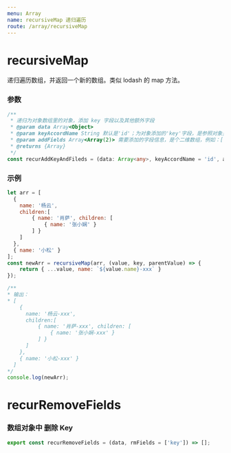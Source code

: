 ```yaml
---
menu: Array
name: recursiveMap 递归遍历
route: /array/recursiveMap
---
```


# recursiveMap
递归遍历数组，并返回一个新的数组。类似 lodash 的 map 方法。

### 参数

```typescript
/**
 * 递归为对象数组里的对象，添加 key 字段以及其他额外字段
 * @param data Array<Object>
 * @param keyAccordName String 默认是'id'；为对象添加的'key'字段，是参照对象里哪个原有的字段 作为值的
 * @param addFields Array<Array(2)> 需要添加的字段信息，是个二维数组，例如：[['name', 'title'], ['code', 'keyCode']]，表示添加的'title'字段值为’name'字段的值，以此类推
 * @returns {Array}
 */
const recurAddKeyAndFileds = (data: Array<any>, keyAccordName = 'id', addFields = []) => []
```

### 示例
```javascript
let arr = [
  {
    name: '杨云', 
    children:[
        { name: '肖萨', children: [
            { name: '张小娴' }
        ] }
    ]
  }, 
  { name: '小松' }
];
const newArr = recursiveMap(arr, (value, key, parentValue) => {
    return { ...value, name: `${value.name}-xxx` }
});

/**
* 输出：
* [
    {
      name: '杨云-xxx', 
      children:[
          { name: '肖萨-xxx', children: [
              { name: '张小娴-xxx' }
          ] }
      ]
    }, 
    { name: '小松-xxx' }
  ]
*/
console.log(newArr);

```
# recurRemoveFields
### 数组对象中 删除 Key

```typescript
export const recurRemoveFields = (data, rmFields = ['key']) => [];

```

